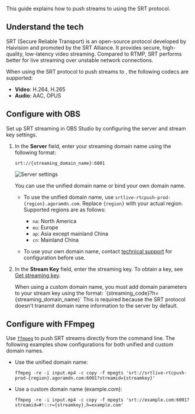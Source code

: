 
This guide explains how to push streams to <Vpd k="NAME" /> using the SRT protocol.

## Understand the tech

SRT (Secure Reliable Transport) is an open-source protocol developed by Haivision and promoted by the SRT Alliance. It provides secure, high-quality, low-latency video streaming. Compared to RTMP, SRT performs better for live streaming over unstable network connections.

When using the SRT protocol to push streams to <Vpd k="NAME" />, the following codecs are supported:

- **Video**: H.264, H.265 
- **Audio**: AAC, OPUS

## Configure with OBS

Set up SRT streaming in OBS Studio by configuring the server and stream key settings.

1. In the **Server** field, enter your streaming domain name using the following format:

    ```text
    srt://{streaming_domain_name}:6001
    ```

    ![Server settings](/images/media-gateway/obs-server-setting.png)


    You can use the <Vg k="COMPANY" /> unified domain name or bind your own domain name.
    
    - To use the unified domain name, use `srtlive-rtcpush-prod-{region}.agoramdn.com`. Replace `{region}` with your actual region. Supported regions are as follows:
      - `na`: North America 
      - `eu`: Europe
      - `ap`: Asia except mainland China 
      - `cn`: Mainland China

    - To use your own domain name, contact <Vg k="COMPANY" /> [technical support](mailto:support@agora.io) for configuration before use. 


2. In the **Stream Key** field, enter the streaming key. To obtain a key, see [Get streaming key​](../get-started/quickstart#get-streaming-key).

    <Admonition type="info">
    When using a custom domain name, you must add domain parameters to your stream key using the format:
    `{streaming_code}?h={streaming_domain_name}`
    This is required because the SRT protocol doesn't transmit domain name information to the server by default.
    </Admonition>

## Configure with FFmpeg

Use [`ffmpeg`](https://ffmpeg.org/) to push SRT streams directly from the command line. The following examples show configurations for both unified and custom domain names.

- Use the <Vg k="COMPANY" /> unified domain name:

    ```
    ffmpeg -re -i input.mp4 -c copy -f mpegts 'srt://srtlive-rtcpush-prod-{region}.agoramdn.com:6001?streamid={streamkey}'
    ```

- Use a custom domain name (example.com):

    ```
    ffmpeg -re -i input.mp4 -c copy -f mpegts 'srt://example.com:6001?streamid=#!::r={streamkey},h=example.com'
    ```
